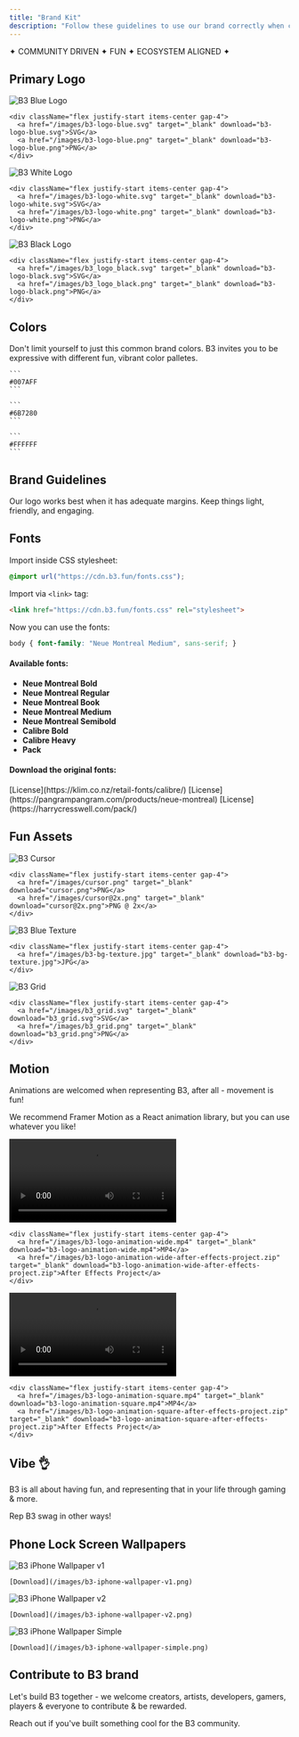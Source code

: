 ```yaml
---
title: "Brand Kit"
description: "Follow these guidelines to use our brand correctly when contributing to the B3 ecosystem."
---
```


<div className="text-center my-4 font-bold text-lg tracking-wide text-primary">
  ✦ COMMUNITY DRIVEN ✦ FUN ✦ ECOSYSTEM ALIGNED ✦
</div>

## Primary Logo

<CardGroup cols={3}>
  <Card title="Blue Logo">
    <img src="/images/b3-logo-blue.svg" alt="B3 Blue Logo"  className='p-6 bg-black rounded-xl my-3'/>
    
    <div className="flex justify-start items-center gap-4">
      <a href="/images/b3-logo-blue.svg" target="_blank" download="b3-logo-blue.svg">SVG</a>
      <a href="/images/b3-logo-blue.png" target="_blank" download="b3-logo-blue.png">PNG</a>
    </div>
  </Card>
  
  <Card title="White Logo">
    <img src="/images/b3-logo-white.svg" alt="B3 White Logo"  className='p-6 bg-black rounded-xl my-3'/>
    
    <div className="flex justify-start items-center gap-4">
      <a href="/images/b3-logo-white.svg" target="_blank" download="b3-logo-white.svg">SVG</a>
      <a href="/images/b3-logo-white.png" target="_blank" download="b3-logo-white.png">PNG</a>
    </div>
  </Card>
  
  <Card title="Black Logo">
    <img src="/images/b3_logo_black.svg" alt="B3 Black Logo"  className='p-6 bg-white rounded-xl my-3'/>
    
    <div className="flex justify-start items-center gap-4">
      <a href="/images/b3_logo_black.svg" target="_blank" download="b3-logo-black.svg">SVG</a>
      <a href="/images/b3_logo_black.png" target="_blank" download="b3-logo-black.png">PNG</a>
    </div>
  </Card>
</CardGroup>

## Colors

Don't limit yourself to just this common brand colors. B3 invites you to be expressive with different fun, vibrant color palletes.

<CardGroup cols={3}>
  <Card title="Primary Blue">
    <div style={{ backgroundColor: "#007AFF", height: "80px", borderRadius: "8px", margin: "1rem 0" }}></div>
    
    ```
    #007AFF
    ```
  </Card>
  
  <Card title="Grey">
    <div style={{ backgroundColor: "#6B7280", height: "80px", borderRadius: "8px", margin: "1rem 0" }}></div>
    
    ```
    #6B7280
    ```
  </Card>
  
  <Card title="White">
    <div style={{ backgroundColor: "#FFFFFF", height: "80px", borderRadius: "8px", border: "2px solid #e5e7eb", margin: "1rem 0" }}></div>
    
    ```
    #FFFFFF
    ```
  </Card>
</CardGroup>

## Brand Guidelines

<CardGroup cols={2}>
  <Card title="Let it breathe" icon="expand">
    Our logo works best when it has adequate margins.
  </Card>
  
  <Card title="Make it fun" icon="heart">
    Keep things light, friendly, and engaging.
  </Card>
</CardGroup>

## Fonts

Import inside CSS stylesheet:

```css
@import url("https://cdn.b3.fun/fonts.css");
```

Import via `<link>` tag:

```html
<link href="https://cdn.b3.fun/fonts.css" rel="stylesheet">
```

Now you can use the fonts:

```css
body { font-family: "Neue Montreal Medium", sans-serif; }
```

#### Available fonts:

- **Neue Montreal Bold**  
- **Neue Montreal Regular**  
- **Neue Montreal Book**  
- **Neue Montreal Medium**  
- **Neue Montreal Semibold**  
- **Calibre Bold**  
- **Calibre Heavy**  
- **Pack**

#### Download the original fonts:

<Card title="Calibre">
  [License](https://klim.co.nz/retail-fonts/calibre/)
</Card>

<Card title="Neue Montreal">
  [License](https://pangrampangram.com/products/neue-montreal)
</Card>

<Card title="PACK">
  [License](https://harrycresswell.com/pack/)
</Card>


## Fun Assets

<CardGroup cols={3}>
  <Card title="The Cursor">
    <img src="/images/cursor.png" alt="B3 Cursor" className='rounded-xl my-3 aspect-square p-6 bg-white'/>
    
    <div className="flex justify-start items-center gap-4">
      <a href="/images/cursor.png" target="_blank" download="cursor.png">PNG</a>
      <a href="/images/cursor@2x.png" target="_blank" download="cursor@2x.png">PNG @ 2x</a>
    </div>
  </Card>
  
  <Card title="Blue Texture">
    <img src="/images/b3-bg-texture.jpg" alt="B3 Blue Texture" className='rounded-xl my-3 aspect-square'/>
    
    <div className="flex justify-start items-center gap-4">
      <a href="/images/b3-bg-texture.jpg" target="_blank" download="b3-bg-texture.jpg">JPG</a>
    </div>
  </Card>
  
  <Card title="The Grid">
    <img src="/images/b3_grid.svg" alt="B3 Grid" className='rounded-xl my-3 aspect-square p-6 bg-white'/>
    
    <div className="flex justify-start items-center gap-4">
      <a href="/images/b3_grid.svg" target="_blank" download="b3_grid.svg">SVG</a>
      <a href="/images/b3_grid.png" target="_blank" download="b3_grid.png">PNG</a>
    </div>
  </Card>
</CardGroup>

## Motion

Animations are welcomed when representing B3, after all - movement is fun!

We recommend Framer Motion as a React animation library, but you can use whatever you like!

<CardGroup cols={2}>
  <Card title="Logo Animation (16:9)">
    <video 
      controls 
      className='rounded-xl my-3 aspect-video'
      src="/images/b3-logo-animation-wide.mp4"
    >
      Your browser does not support the video tag.
    </video>
    
    <div className="flex justify-start items-center gap-4">
      <a href="/images/b3-logo-animation-wide.mp4" target="_blank" download="b3-logo-animation-wide.mp4">MP4</a>
      <a href="/images/b3-logo-animation-wide-after-effects-project.zip" target="_blank" download="b3-logo-animation-wide-after-effects-project.zip">After Effects Project</a>
    </div>
  </Card>
  
  <Card title="Logo Animation (1:1)">
    <video 
      controls 
      className='rounded-xl my-3 aspect-square'
      src="/images/b3-logo-animation-square.mp4"
    >
      Your browser does not support the video tag.
    </video>
    
    <div className="flex justify-start items-center gap-4">
      <a href="/images/b3-logo-animation-square.mp4" target="_blank" download="b3-logo-animation-square.mp4">MP4</a>
      <a href="/images/b3-logo-animation-square-after-effects-project.zip" target="_blank" download="b3-logo-animation-square-after-effects-project.zip">After Effects Project</a>
    </div>
  </Card>
</CardGroup>

## Vibe 👌

B3 is all about having fun, and representing that in your life through gaming & more.

Rep B3 swag in other ways!

## Phone Lock Screen Wallpapers

<CardGroup cols={3}>
  <Card title="Lock Screen v1">
    <img src="/images/b3-iphone-wallpaper-v1.png" alt="B3 iPhone Wallpaper v1" className='rounded-xl my-3'/>
    
    [Download](/images/b3-iphone-wallpaper-v1.png)
  </Card>
  
  <Card title="Lock Screen v2">
    <img src="/images/b3-iphone-wallpaper-v2.png" alt="B3 iPhone Wallpaper v2" className='rounded-xl my-3'/>
    
    [Download](/images/b3-iphone-wallpaper-v2.png)
  </Card>
  
  <Card title="Lock Screen v3">
    <img src="/images/b3-iphone-wallpaper-simple.png" alt="B3 iPhone Wallpaper Simple" className='rounded-xl my-3'/>
    
    [Download](/images/b3-iphone-wallpaper-simple.png)
  </Card>
</CardGroup>


## Contribute to B3 brand

Let's build B3 together - we welcome creators, artists, developers, gamers, players & everyone to contribute & be rewarded.

Reach out if you've built something cool for the B3 community.
